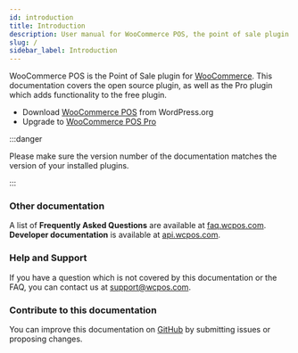 ```yaml
---
id: introduction
title: Introduction
description: User manual for WooCommerce POS, the point of sale plugin for WordPress.
slug: /
sidebar_label: Introduction
---
```


WooCommerce POS is the Point of Sale plugin for [WooCommerce](https://www.woothemes.com/woocommerce/). 
This documentation covers the open source plugin, as well as the Pro plugin which adds functionality to the free plugin. 

* Download [WooCommerce POS](https://wordpress.org/plugins/woocommerce-pos/) from WordPress.org
* Upgrade to [WooCommerce POS Pro](http://wcpos.com/pro)

:::danger

Please make sure the version number of the documentation matches the version of your installed plugins.

:::

### Other documentation

A list of **Frequently Asked Questions** are available at [faq.wcpos.com](http://faq.wcpos.com). 
**Developer documentation** is available at [api.wcpos.com](http://api.wcpos.com).

### Help and Support

If you have a question which is not covered by this documentation or the FAQ, you can contact us at [support@wcpos.com](mailto:support@wcpos.com).

### Contribute to this documentation

You can improve this documentation on [GitHub](https://github.com/wcpos/docs) by submitting issues or proposing changes. 
